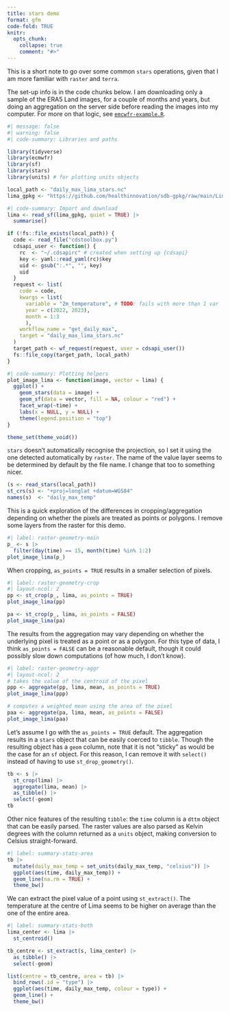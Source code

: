```yaml
---
title: stars demo
format: gfm
code-fold: TRUE
knitr:
  opts_chunk: 
    collapse: true
    comment: "#>" 
---
```


This is a short note to go over some common `stars` operations, given that I am 
more familiar with `raster` and `terra`.

The set-up info is in the code chunks below. I am downloading only a sample of 
the ERA5 Land images, for a couple of months and years, but doing an aggregation 
on the server side before reading the images into my computer. For more on that 
logic, see [`emcwfr-example.R`](emcwfr-example.R).

```r
#| message: false
#| warning: false
#| code-summary: Libraries and paths

library(tidyverse)
library(ecmwfr)
library(sf)
library(stars)
library(units) # for plotting units objects

local_path <- "daily_max_lima_stars.nc"
lima_gpkg <- "https://github.com/healthinnovation/sdb-gpkg/raw/main/Lima_provincia.gpkg"
```

```r
#| code-summary: Import and download
lima <- read_sf(lima_gpkg, quiet = TRUE) |> 
  summarise()

if (!fs::file_exists(local_path)) {
  code <- read_file("cdstoolbox.py")
  cdsapi_user <- function() {
    rc  <- "~/.cdsapirc" # created when setting up {cdsapi}
    key <- yaml::read_yaml(rc)$key
    uid <- gsub(":.*", "", key)
    uid
  }
  request <- list(
    code = code,
    kwargs = list(
      variable = "2m_temperature", # TODO: fails with more than 1 var
      year = c(2022, 2023), 
      month = 1:3
      ),
    workflow_name = "get_daily_max",
    target = "daily_max_lima_stars.nc"
  )
  target_path <- wf_request(request, user = cdsapi_user())
  fs::file_copy(target_path, local_path)
}
```

```r
#| code-summary: Plotting helpers
plot_image_lima <- function(image, vector = lima) {
  ggplot() +
    geom_stars(data = image) +
    geom_sf(data = vector, fill = NA, colour = "red") +
    facet_wrap(~time) +
    labs(x = NULL, y = NULL) +
    theme(legend.position = "top")
}

theme_set(theme_void())
```

`stars` doesn't automatically recognise the projection, so I set it using the 
one detected automatically by `raster`. The name of the value layer seems to be 
determined by default by the file name. I change that too to something nicer.

```r
(s <- read_stars(local_path))
st_crs(s) <- "+proj=longlat +datum=WGS84"
names(s)  <- "daily_max_temp"
```

This is a quick exploration of the differences in cropping/aggregation depending 
on whether the pixels are treated as points or polygons. I remove some layers 
from the raster for this demo.

```r
#| label: raster-geometry-main
p_ <- s |> 
  filter(day(time) == 15, month(time) %in% 1:2)
plot_image_lima(p_)
```

When cropping, `as_points = TRUE` results in a smaller selection of pixels.

```r
#| label: raster-geometry-crop
#| layout-ncol: 2
pp <- st_crop(p_, lima, as_points = TRUE) 
plot_image_lima(pp)

pa <- st_crop(p_, lima, as_points = FALSE)
plot_image_lima(pa)
```

The results from the aggregation may vary depending on whether the underlying 
pixel is treated as a point or as a polygon. For this type of data, I think
`as_points = FALSE` can be a reasonable default, though it could possibly 
slow down computations (of how much, I don't know).

```r
#| label: raster-geometry-aggr
#| layout-ncol: 2
# takes the value of the centroid of the pixel
ppp <- aggregate(pp, lima, mean, as_points = TRUE)
plot_image_lima(ppp)

# computes a weighted mean using the area of the pixel
paa <- aggregate(pa, lima, mean, as_points = FALSE)
plot_image_lima(paa)
```

Let's assume I go with the `as_points = TRUE` default. The aggregation results 
in a `stars` object that can be easily coerced to `tibble`. Though the resulting 
object has a `geom` column, note that it is not "sticky" as would be the case 
for an `sf` object. For this reason, I can remove it with `select()` instead of 
having to use `st_drop_geometry()`.

```r
tb <- s |> 
  st_crop(lima) |> 
  aggregate(lima, mean) |> 
  as_tibble() |> 
  select(-geom)
tb
```

Other nice features of the resulting `tibble`: the `time` column is a `dttm` 
object that can be easily parsed. The raster values are also parsed as Kelvin 
degrees with the column returned as a `units` object, making conversion to 
Celsius straight-forward.

```r
#| label: summary-stats-area
tb |> 
  mutate(daily_max_temp = set_units(daily_max_temp, "celsius")) |> 
  ggplot(aes(time, daily_max_temp)) +
  geom_line(na.rm = TRUE) +
  theme_bw()
```

We can extract the pixel value of a point using `st_extract()`. The temperature 
at the centre of Lima seems to be higher on average than the one of the entire 
area.

```r
#| label: summary-stats-both
lima_center <- lima |> 
  st_centroid()

tb_centre <- st_extract(s, lima_center) |> 
  as_tibble() |> 
  select(-geom)

list(centre = tb_centre, area = tb) |> 
  bind_rows(.id = "type") |> 
  ggplot(aes(time, daily_max_temp, colour = type)) +
  geom_line() +
  theme_bw()
```
